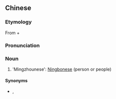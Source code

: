 ==Chinese==
{{wikipedia|Ningbonese people}}
{{wikipedia|吴越民系|lang=zh}}
{{zh-forms|[[Mingzhou]]|person<br>people|type=21}}

===Etymology===
From {{m|zh|明州||[[Mingzhou]], a [[former]] [[province]] around [[Ningbo]]}} + {{m|zh|人||[[person]], [[people]]}}

===Pronunciation===
{{zh-pron
|m=Míngzhōurén
|cat=n
}}

===Noun===
{{zh-noun}}

# 'Mingzhounese': [[Ningbonese]] (person or people)

====Synonyms====
* {{l|zh|寧波人}}, {{l|zh|宁波人}}